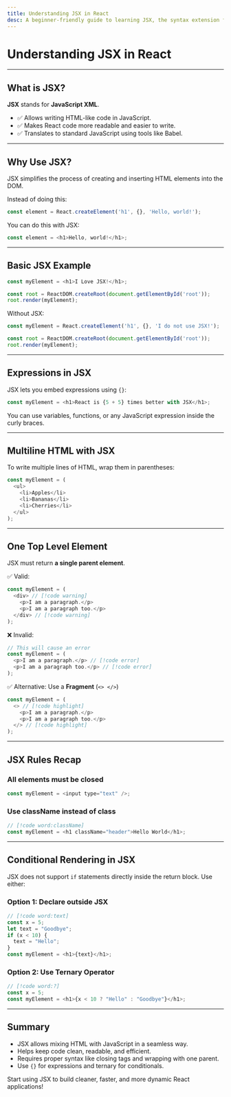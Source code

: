 ```yaml
---
title: Understanding JSX in React
desc: A beginner-friendly guide to learning JSX, the syntax extension for JavaScript that makes writing React applications easier and cleaner.
---
```


# Understanding JSX in React

---

## What is JSX?

**JSX** stands for **JavaScript XML**.

- ✅ Allows writing HTML-like code in JavaScript.
- ✅ Makes React code more readable and easier to write.
- ✅ Translates to standard JavaScript using tools like Babel.

---

## Why Use JSX?

JSX simplifies the process of creating and inserting HTML elements into the DOM.

Instead of doing this:
```js
const element = React.createElement('h1', {}, 'Hello, world!');
```

You can do this with JSX:
```js 
const element = <h1>Hello, world!</h1>;
```

---

## Basic JSX Example

```js
const myElement = <h1>I Love JSX!</h1>;

const root = ReactDOM.createRoot(document.getElementById('root'));
root.render(myElement);
```

Without JSX:
```js
const myElement = React.createElement('h1', {}, 'I do not use JSX!');

const root = ReactDOM.createRoot(document.getElementById('root'));
root.render(myElement);
```

---

## Expressions in JSX

JSX lets you embed expressions using `{}`:

```js
const myElement = <h1>React is {5 + 5} times better with JSX</h1>;
```

You can use variables, functions, or any JavaScript expression inside the curly braces.

---

## Multiline HTML with JSX

To write multiple lines of HTML, wrap them in parentheses:
```js 
const myElement = (
  <ul>
    <li>Apples</li>
    <li>Bananas</li>
    <li>Cherries</li>
  </ul> 
);
```

---

## One Top Level Element

JSX must return **a single parent element**.

✅ Valid:
```js
const myElement = (
  <div> // [!code warning]
    <p>I am a paragraph.</p>
    <p>I am a paragraph too.</p>
  </div> // [!code warning]
);
```

❌ Invalid:
```js
// This will cause an error
const myElement = (
  <p>I am a paragraph.</p> // [!code error]
  <p>I am a paragraph too.</p> // [!code error]
);
```

✅ Alternative: Use a **Fragment** (`<> </>`)
```js
const myElement = (
  <> // [!code highlight]
    <p>I am a paragraph.</p>
    <p>I am a paragraph too.</p>
  </> // [!code highlight]
);
```

---

## JSX Rules Recap

### All elements must be closed
```js
const myElement = <input type="text" />;
```

### Use className instead of class
```js
// [!code word:className]
const myElement = <h1 className="header">Hello World</h1>;
```

---

## Conditional Rendering in JSX

JSX does not support `if` statements directly inside the return block. Use either:

### Option 1: Declare outside JSX
```js
// [!code word:text]
const x = 5;
let text = "Goodbye";
if (x < 10) {
  text = "Hello";
}
const myElement = <h1>{text}</h1>;
```

### Option 2: Use Ternary Operator
```js
// [!code word:?]
const x = 5;
const myElement = <h1>{x < 10 ? "Hello" : "Goodbye"}</h1>;
```

---

## Summary

- JSX allows mixing HTML with JavaScript in a seamless way.
- Helps keep code clean, readable, and efficient.
- Requires proper syntax like closing tags and wrapping with one parent.
- Use `{}` for expressions and ternary for conditionals.

Start using JSX to build cleaner, faster, and more dynamic React applications!

